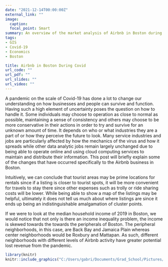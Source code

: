 ```yaml
---
date: "2021-12-14T00:00:00Z"
external_link: ""
image:
  caption:
  focal_point: Smart
summary: An overview of the market analysis of Airbnb in Boston during Covid-19
tags:
- GIS
- Covid-19
- Economics
- Boston

title: Airbnb in Boston During Covid
url_code: ""
url_pdf: ""
url_slides: ""
url_video: ""
---
```


A pandemic on the scale of Covid-19 has done a lot to change our understanding on how businesses and people can survive and function. Having such a high element of uncertainty poses the question on how to handle it. Some individuals may choose to operation as close to normal as possible, maintaining a sense of consistency and others may choose to be more conservative in their actions in order to try and survive for an unknown amount of time. It depends on who or what industries they are a part of or how they perceive the future to look. Many service industries and jobs are particularly affected by how the mechanics of the virus and how it spreads while other data analytic jobs remain largely unchanged due to being able to operate online and using cloud computing services to maintain and distribute their information. This post will briefly explain some of the changes that have occurred specifically to the Airbnb business in Boston.

Intuitively, we can conclude that tourist areas may be prime locations for rentals since if a listing is closer to tourist spots, it will be more convenient for travels to stay there since other expenses such as trolly or ride sharing costs will be lower. While being able to show a map of the listings may be helpful, ultimately it does not tell us much about where listings are since it ends up being an indistinguishable amalgamation of cluster points. 

If we were to look at the median household income of 2019 in Boston, we would notice that not only is there an income inequality problem, the income is skewed towards the towards the peripherals of Boston. The peripheral neighborhoods, in this case, are Back Bay and Jamaica Plain whereas center 
neighborhoods would be Roxbury and Mattapan. As such, different neighborhoods with different levels of Airbnb activity have greater potential lost revenue from the pandemic. 

```r
library(knitr)
knitr::include_graphics("C:/Users/gabri/Documents/Grad_School/Pictures/AirbnbRev.png")

```